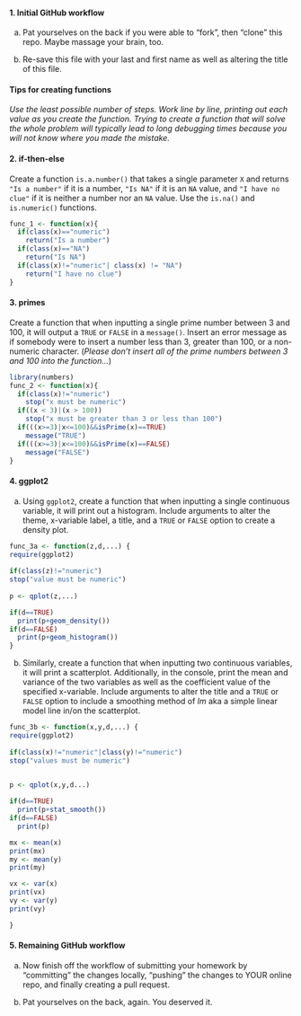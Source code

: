 #### 1. Initial GitHub workflow

a. Pat yourselves on the back if you were able to "fork", then "clone" this repo. Maybe massage your brain, too.

b. Re-save this file with your last and first name as well as altering the title of this file.

#### Tips for creating functions

*Use the least possible number of steps. Work line by line, printing out each value as you create the function. Trying to create a function that will solve the whole problem will typically lead to long debugging times because you will not know where you made the mistake.*

#### 2. if-then-else
Create a function `is.a.number()` that takes a single parameter `X` and returns `"Is a number"` if it is a number, `"Is NA"` if it is an `NA` value, and `"I have no clue"` if it is neither a number nor an `NA` value. Use the `is.na()` and `is.numeric()` functions.


```r

func_1 <- function(x){
  if(class(x)=="numeric")
    return("Is a number")
  if(class(x)=="NA")
    return("Is NA")
  if(class(x)!="numeric"| class(x) != "NA")
    return("I have no clue")
}

```



#### 3. primes 
Create a function that when inputting a single prime number between 3 and 100, it will output a `TRUE` or `FALSE` in a `message()`. Insert an error message as if somebody were to insert a number less than 3, greater than 100, or a non-numeric character. (*Please don't insert all of the prime numbers between 3 and 100 into the function...*)

```r

library(numbers)
func_2 <- function(x){
  if(class(x)!="numeric")
    stop("x must be numeric")
  if((x < 3)|(x > 100))
    stop("x must be greater than 3 or less than 100")
  if(((x>=3)|x<=100)&&isPrime(x)==TRUE)
    message("TRUE")
  if(((x>=3)|x<=100)&&isPrime(x)==FALSE)
    message("FALSE")
}

```


#### 4. ggplot2

a. Using `ggplot2`, create a function that when inputting a single continuous variable, it will print out a histogram. Include arguments to alter the theme, x-variable label, a title, and a `TRUE` or `FALSE` option to create a density plot.

```r
func_3a <- function(z,d,...) {
require(ggplot2)
  
if(class(z)!="numeric")
stop("value must be numeric")
  
p <- qplot(z,...)

if(d==TRUE)
  print(p+geom_density())
if(d==FALSE)
  print(p+geom_histogram())
}

```


b. Similarly, create a function that when inputting two continuous variables, it will print a scatterplot. Additionally, in the console, print the mean and variance of the two variables as well as the coefficient value of the specified x-variable.  Include arguments to alter the title and a `TRUE` or `FALSE` option to include a smoothing method of *lm* aka a simple linear model line in/on the scatterplot.

```r
func_3b <- function(x,y,d,...) {
require(ggplot2)
  
if(class(x)!="numeric"|class(y)!="numeric")
stop("values must be numeric")

  
p <- qplot(x,y,d...)

if(d==TRUE)
  print(p+stat_smooth())
if(d==FALSE)
  print(p)

mx <- mean(x)
print(mx)
my <- mean(y)
print(my)

vx <- var(x)
print(vx)
vy <- var(y)
print(vy)

}
```



#### 5. Remaining GitHub workflow

a. Now finish off the workflow of submitting your homework by "committing" the changes locally, "pushing" the changes to YOUR online repo, and finally creating a pull request. 

b. Pat yourselves on the back, again.  You deserved it.
